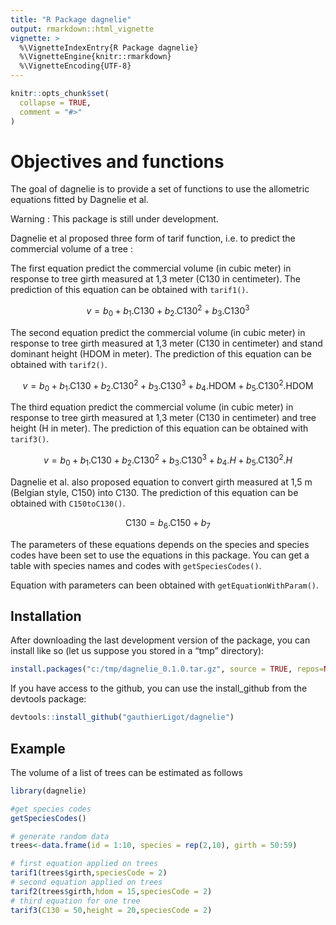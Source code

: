 ```yaml
---
title: "R Package dagnelie"
output: rmarkdown::html_vignette
vignette: >
  %\VignetteIndexEntry{R Package dagnelie}
  %\VignetteEngine{knitr::rmarkdown}
  %\VignetteEncoding{UTF-8}
---
```


```r
knitr::opts_chunk$set(
  collapse = TRUE,
  comment = "#>"
)
```
# Objectives and functions

The goal of dagnelie is to provide a set of functions to use the allometric equations fitted by Dagnelie et al. 

Warning : This package is still under development.

Dagnelie et al proposed three form of tarif function, i.e. to predict the commercial volume of a tree : 

The first equation predict the commercial volume (in cubic meter) in response to tree girth measured at 1,3 meter (C130 in centimeter). The prediction of this equation can be obtained with `tarif1()`.

$$ v = b_0 + b_1 . \mbox{C130} + b_2 . \mbox{C130}^2 + b_3 . \mbox{C130}^3 $$

The second equation predict the commercial volume (in cubic meter) in response to tree girth measured at 1,3 meter (C130 in centimeter) and stand dominant height (HDOM in meter). The prediction of this equation can be obtained with `tarif2()`.

$$ v = b_0 + b_1 . \mbox{C130} + b_2 . \mbox{C130}^2 + b_3 . \mbox{C130}^3 + b_4 . \mbox{HDOM} + b_5 . \mbox{C130}^2 . \mbox{HDOM} $$

The third equation predict the commercial volume (in cubic meter) in response to tree girth measured at 1,3 meter (C130 in centimeter) and tree height (H in meter). The prediction of this equation can be obtained with `tarif3()`.

$$ v = b_0 + b_1 . \mbox{C130} + b_2 . \mbox{C130}^2 + b_3 . \mbox{C130}^3 + b_4 . H + b_5 . \mbox{C130}^2 . H $$

Dagnelie et al. also proposed equation to convert girth measured at 1,5 m (Belgian style, C150) into C130. The prediction of this equation can be obtained with `C150toC130()`.

$$  \mbox{C130}= b_6 . \mbox{C150} + b_7 $$

The parameters of these equations depends on the species and species codes have been set to use the equations in this package. You can get a table with species names and codes with `getSpeciesCodes()`.

Equation with parameters can been obtained with `getEquationWithParam()`.


## Installation

After downloading the last development version of the package, you can install like so (let us suppose you stored in a "tmp" directory):

``` r
install.packages("c:/tmp/dagnelie_0.1.0.tar.gz", source = TRUE, repos=NULL)
```

If you have access to the github, you can use the install_github from the devtools package:

``` r
devtools::install_github("gauthierLigot/dagnelie")
```

## Example

The volume of a list of trees can be estimated as follows
```r
library(dagnelie)

#get species codes
getSpeciesCodes()

# generate random data
trees<-data.frame(id = 1:10, species = rep(2,10), girth = 50:59)

# first equation applied on trees
tarif1(trees$girth,speciesCode = 2)
# second equation applied on trees
tarif2(trees$girth,hdom = 15,speciesCode = 2)
# third equation for one tree
tarif3(C130 = 50,height = 20,speciesCode = 2)

```

